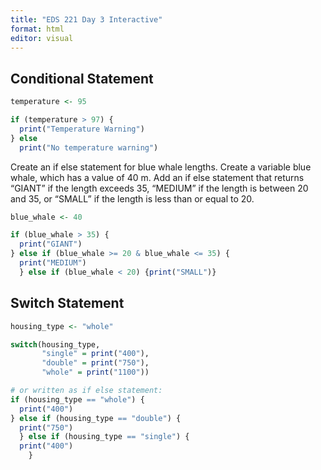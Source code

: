 ```yaml
---
title: "EDS 221 Day 3 Interactive"
format: html
editor: visual
---
```


## Conditional Statement

```r
temperature <- 95

if (temperature > 97) {
  print("Temperature Warning")
} else
  print("No temperature warning")
```

Create an if else statement for blue whale lengths. Create a variable blue whale, which has a value of 40 m. Add an if else statement that returns "GIANT" if the length exceeds 35, "MEDIUM" if the length is between 20 and 35, or "SMALL" if the length is less than or equal to 20.

```r
blue_whale <- 40

if (blue_whale > 35) {
  print("GIANT")
} else if (blue_whale >= 20 & blue_whale <= 35) {
  print("MEDIUM")
  } else if (blue_whale < 20) {print("SMALL")}
```

## Switch Statement

```r
housing_type <- "whole"

switch(housing_type,
       "single" = print("400"),
       "double" = print("750"),
       "whole" = print("1100"))

# or written as if else statement:
if (housing_type == "whole") {
  print("400")
} else if (housing_type == "double") {
  print("750")
  } else if (housing_type == "single") {
  print("400")
    }
```
